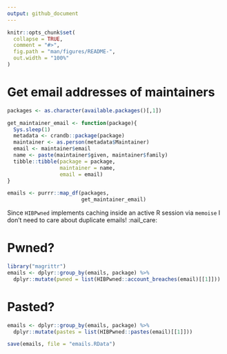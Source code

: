```yaml
---
output: github_document
---
```


<!-- README.md is generated from README.Rmd. Please edit that file -->

```r
knitr::opts_chunk$set(
  collapse = TRUE,
  comment = "#>",
  fig.path = "man/figures/README-",
  out.width = "100%"
)
```
# Get email addresses of maintainers

```r
packages <- as.character(available.packages()[,1])

get_maintainer_email <- function(package){
  Sys.sleep(1)
  metadata <- crandb::package(package)
  maintainer <- as.person(metadata$Maintainer)
  email <- maintainer$email
  name <- paste(maintainer$given, maintainer$family)
  tibble::tibble(package = package,
                 maintainer = name,
                 email = email)
}

emails <- purrr::map_df(packages,
                        get_maintainer_email)


```

Since `HIBPwned` implements caching inside an active R session via `memoise` I don't need to care about duplicate emails! :nail_care:

# Pwned?

```r
library("magrittr")
emails <- dplyr::group_by(emails, package) %>%
  dplyr::mutate(pwned = list(HIBPwned::account_breaches(email)[[1]]))


```

# Pasted?

```r
emails <- dplyr::group_by(emails, package) %>%
  dplyr::mutate(pastes = list(HIBPwned::pastes(email)[[1]]))

save(emails, file = "emails.RData")
```